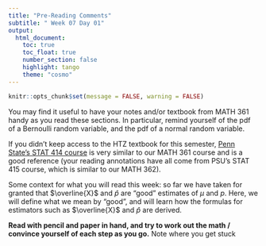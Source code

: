 ```yaml
---
title: "Pre-Reading Comments"
subtitle: " Week 07 Day 01"
output: 
  html_document:
    toc: true
    toc_float: true
    number_section: false
    highlight: tango
    theme: "cosmo"
---
```


```r
knitr::opts_chunk$set(message = FALSE, warning = FALSE)
```

You may find it useful to have your notes and/or textbook from MATH 361 handy as you read these sections. In particular, remind yourself of the pdf of a Bernoulli random variable, and the pdf of a normal random variable. 

If you didn't keep access to the HTZ textbook for this semester, [Penn State's STAT 414 course](https://online.stat.psu.edu/stat414/) is very similar to our MATH 361 course and is a good reference (your reading annotations have all come from PSU's STAT 415 course, which is similar to our MATH 362). 

Some context for what you will read this week: so far we have taken for granted that $\overline{X}$ and $\hat{p}$ are "good" estimates of $\mu$ and $p$. Here, we will define what we mean by "good", and will learn how the formulas for estimators such as $\overline{X}$ and $\hat{p}$ are derived.

**Read with pencil and paper in hand, and try to work out the math / convince yourself of each step as you go.** Note where you get stuck